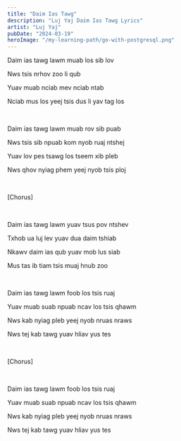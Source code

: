 ```yaml
---
title: "Daim Ias Tawg"
description: "Luj Yaj Daim Ias Tawg Lyrics"
artist: "Luj Yaj"
pubDate: "2024-03-19"
heroImage: "/my-learning-path/go-with-postgresql.png"
---
```


Daim ias tawg lawm muab los sib lov

Nws tsis nrhov zoo li qub

Yuav muab nciab mev nciab ntab

Nciab mus los yeej tsis dus li yav tag los

<br />

Daim ias tawg lawm muab rov sib puab

Nws tsis sib npuab kom nyob ruaj ntshej

Yuav lov pes tsawg los tseem xib pleb

Nws qhov nyiag phem yeej nyob tsis ploj

<br />

[Chorus]

<br />

Daim ias tawg lawm yuav tsus pov ntshev

Txhob ua luj lev yuav dua daim tshiab

Nkawv daim ias qub yuav mob lus siab

Mus tas ib tiam tsis muaj hnub zoo

<br />

Daim ias tawg lawm foob los tsis ruaj

Yuav muab suab npuab ncav los tsis qhawm

Nws kab nyiag pleb yeej nyob nruas nraws

Nws tej kab tawg yuav hliav yus tes

<br />

[Chorus]

<br />

Daim ias tawg lawm foob los tsis ruaj

Yuav muab suab npuab ncav los tsis qhawm

Nws kab nyiag pleb yeej nyob nruas nraws

Nws tej kab tawg yuav hliav yus tes

